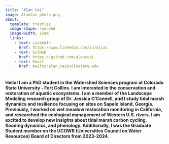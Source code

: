 ```yaml
---
title: "Alan Cai"
image: AlanCai_photo.png
about: 
  template: trestles
  image-shape: rounded
  image-width: 15em
  links:
    - text: LinkedIn
      href: https://www.linkedin.com/in/ajcai
    - text: GitHub
      href: https://github.com/alanccai
    - text: Email
      href: mailto:alan.cai@colostate.edu
---
```


#### Hello! I am a PhD student in the Watershed Sciences program at Colorado State University - Fort Collins. I am interested in the conservation and restoration of aquatic ecosystems. I am a member of the Landscape Modeling research group of Dr. Jessica O'Connell, and I study tidal marsh dynamics and resilience focusing on sites on Sapelo Island, Georgia. Previously, I worked on wet meadow restoration monitoring in California, and researched the ecological management of Western U.S. rivers. I am excited to develop new insights about tidal marsh carbon cycling, flooding dynamics, and phenology. Additionally, I was the Graduate Student member on the UCOWR (Universities Council on Water Resources) Board of Directors from 2023-2024.
